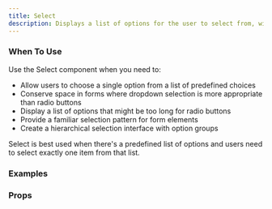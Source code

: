 ```yaml
---
title: Select
description: Displays a list of options for the user to select from, with a dropdown trigger button.
---
```


### When To Use

Use the Select component when you need to:

- Allow users to choose a single option from a list of predefined choices
- Conserve space in forms where dropdown selection is more appropriate than radio buttons
- Display a list of options that might be too long for radio buttons
- Provide a familiar selection pattern for form elements
- Create a hierarchical selection interface with option groups

Select is best used when there's a predefined list of options and users need to select exactly one item from that list.

### Examples
<Preview
  lang="jsx"
  file="/select/__demo__/basic"
  title="Basic"
/>

<Preview
  lang="jsx"
  file="/select/__demo__/with-label"
  title="With Label"
/>

<Preview
  lang="jsx"
  file="/select/__demo__/grouped"
  title="Grouped Options"
/>

<Preview
  lang="jsx"
  file="/select/__demo__/disabled"
  title="Disabled"
/>

### Props
<AutoTypeTable path="./components/ui/select.tsx" name="Select" />
<AutoTypeTable path="./components/ui/select.tsx" name="SelectTrigger" />
<AutoTypeTable path="./components/ui/select.tsx" name="SelectValue" />
<AutoTypeTable path="./components/ui/select.tsx" name="SelectContent" />
<AutoTypeTable path="./components/ui/select.tsx" name="SelectItem" />
<AutoTypeTable path="./components/ui/select.tsx" name="SelectGroup" />
<AutoTypeTable path="./components/ui/select.tsx" name="SelectLabel" />
<AutoTypeTable path="./components/ui/select.tsx" name="SelectSeparator" />
<AutoTypeTable path="./components/ui/select.tsx" name="SelectScrollUpButton" />
<AutoTypeTable path="./components/ui/select.tsx" name="SelectScrollDownButton" /> 